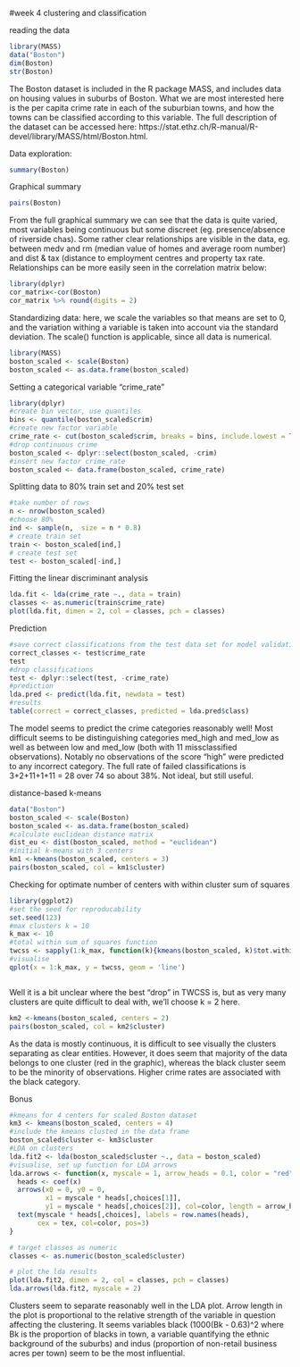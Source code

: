 #week 4 clustering and classification

reading the data
```r
library(MASS)
data("Boston")
dim(Boston)
str(Boston)
```
The Boston dataset is included in the R package MASS, and includes data on housing values in suburbs of Boston. What we are most interested here is the per capita crime rate in each of the suburbian towns, and how the towns can be classified according to this variable. The full description of the dataset can be accessed here: https://stat.ethz.ch/R-manual/R-devel/library/MASS/html/Boston.html.

Data exploration:

```r
summary(Boston)
```

Graphical summary
```r
pairs(Boston)
```
From the full graphical summary we can see that the data is quite varied, most variables being continuous but some discreet (eg. presence/absence of riverside chas). Some rather clear relationships are visible in the data, eg. between medv and rm (median value of homes and average room number) and dist & tax (distance to employment centres and property tax rate. Relationships can be more easily seen in the correlation matrix below:
```r
library(dplyr)
cor_matrix<-cor(Boston)
cor_matrix %>% round(digits = 2)


```

Standardizing data: here, we scale the variables so that means are set to 0, and the variation withing a variable is taken into account via the standard deviation. The scale() function is applicable, since all data is numerical.
```r
library(MASS)
boston_scaled <- scale(Boston)
boston_scaled <- as.data.frame(boston_scaled)
```
Setting a categorical variable "crime_rate"
```r
library(dplyr)
#create bin vector, use quantiles
bins <- quantile(boston_scaled$crim)
#create new factor variable
crime_rate <- cut(boston_scaled$crim, breaks = bins, include.lowest = TRUE, label = c("low", "med_low", "med_high", "high"))
#drop continuous crime
boston_scaled <- dplyr::select(boston_scaled, -crim)
#insert new factor crime_rate
boston_scaled <- data.frame(boston_scaled, crime_rate)

```
Splitting data to 80% train set and 20% test set
```r
#take number of rows
n <- nrow(boston_scaled)
#choose 80%
ind <- sample(n,  size = n * 0.8)
# create train set
train <- boston_scaled[ind,]
# create test set 
test <- boston_scaled[-ind,]
```
Fitting the linear discriminant analysis
```r
lda.fit <- lda(crime_rate ~., data = train)
classes <- as.numeric(train$crime_rate)
plot(lda.fit, dimen = 2, col = classes, pch = classes)
```
Prediction
```r
#save correct classifications from the test data set for model validation
correct_classes <- test$crime_rate
test
#drop classifications
test <- dplyr::select(test, -crime_rate)
#prediction
lda.pred <- predict(lda.fit, newdata = test)
#results
table(correct = correct_classes, predicted = lda.pred$class)
```
The model seems to predict the crime categories reasonably well! Most difficult seems to be distinguishing categories med_high and med_low as well as between low and med_low (both with 11 missclassified observations). Notably no observations of the score "high" were predicted to any incorrect category. The full rate of failed classifications is 3+2+11+1+11 = 28 over 74 so about 38%. Not ideal, but still useful.

distance-based k-means
```r
data("Boston")
boston_scaled <- scale(Boston)
boston_scaled <- as.data.frame(boston_scaled)
#calculate euclidean distance matrix
dist_eu <- dist(boston_scaled, method = "euclidean")
#initial k-means with 3 centers
km1 <-kmeans(boston_scaled, centers = 3)
pairs(boston_scaled, col = km1$cluster)

```
Checking for optimate number of centers with within cluster sum of squares
```r
library(ggplot2)
#set the seed for reproducability
set.seed(123)
#max clusters k = 10
k_max <- 10
#total within sum of squares function
twcss <- sapply(1:k_max, function(k){kmeans(boston_scaled, k)$tot.withinss})
#visualise
qplot(x = 1:k_max, y = twcss, geom = 'line')



```
Well it is a bit unclear where the best "drop" in TWCSS is, but as very many clusters are quite difficult to deal with, we'll choose k = 2 here.
```r
km2 <-kmeans(boston_scaled, centers = 2)
pairs(boston_scaled, col = km2$cluster)
```
As the data is mostly continuous, it is difficult to see visually the clusters separating as clear entities. However, it does seem that majority of the data belongs to one cluster (red in the graphic), whereas the black cluster seem to be the minority of observations. Higher crime rates are associated with the black category.


Bonus
```r
#kmeans for 4 centers for scaled Boston dataset
km3 <- kmeans(boston_scaled, centers = 4)
#include the kmeans clusted in the data frame
boston_scaled$cluster <- km3$cluster
#LDA on clusters
lda.fit2 <- lda(boston_scaled$cluster ~., data = boston_scaled)
#visualise, set up function for LDA arrows
lda.arrows <- function(x, myscale = 1, arrow_heads = 0.1, color = "red", tex = 0.75, choices = c(1,2)){
  heads <- coef(x)
  arrows(x0 = 0, y0 = 0, 
         x1 = myscale * heads[,choices[1]], 
         y1 = myscale * heads[,choices[2]], col=color, length = arrow_heads)
  text(myscale * heads[,choices], labels = row.names(heads), 
       cex = tex, col=color, pos=3)
}

# target classes as numeric
classes <- as.numeric(boston_scaled$cluster)

# plot the lda results
plot(lda.fit2, dimen = 2, col = classes, pch = classes)
lda.arrows(lda.fit2, myscale = 2)
```
Clusters seem to separate reasonably well in the LDA plot. Arrow length in the plot is proportional to the relative strength of the variable in question affecting the clustering. It seems variables black (1000(Bk - 0.63)^2 where Bk is the proportion of blacks in town, a variable quantifying the ethnic background of the suburbs) and indus (proportion of non-retail business acres per town) seem to be the most influential.


